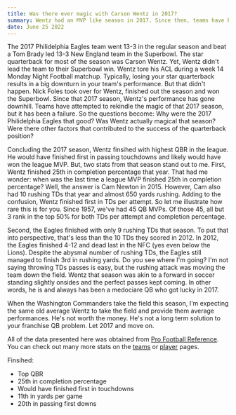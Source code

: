 ```yaml
---
title: Was there ever magic with Carson Wentz in 2017?
summary: Wentz had an MVP like season in 2017. Since then, teams have been trying unsuccessfully to rekindle that magic. Was there magic in the first place or were there other factors that lead to 2017 Philidelphia Eagles?
date: June 25 2022
---
```


The 2017 Philidelphia Eagles team went 13-3 in the regular season and beat a Tom Brady led 13-3 New England team in the Superbowl. The star quarterback for most of the season was Carson Wentz. Yet, Wentz didn't lead the team to their Superbowl win. Wentz tore his ACL during a week 14 Monday Night Football matchup. Typically, losing your star quarterback results in a big downturn in your team's performance. But that didn't happen. Nick Foles took over for Wentz, finished out the season and won the Superbowl. Since that 2017 season, Wentz's performance has gone downhill. Teams have attempted to rekindle the magic of that 2017 season, but it has been a failure. So the questions become: Why were the 2017 Philidelphia Eagles that good? Was Wentz actually magical that season? Were there other factors that contributed to the success of the quarterback position?

Concluding the 2017 season, Wentz finsihed with highest QBR in the league. He would have finished first in passing touchdowns and likely would have won the league MVP. But, two stats from that season stand out to me. First, Wentz finished 25th in completion percentage that year. That had me wonder: when was the last time a league MVP finished 25th in completion percentage? Well, the answer is Cam Newton in 2015. However, Cam also had 10 rushing TDs that year and almost 650 yards rushing. Adding to the confusion, Wentz finished first in TDs per attempt. So let me illustrate how rare this is for you. Since 1957, we've had 45 QB MVPs. Of those 45, all but 3 rank in the top 50% for both TDs per attempt and completion percentage.

<Wentz />

Second, the Eagles finished with only 9 rushing TDs that season. To put that into perspective, that's less than the 10 TDs they scored in 2012. In 2012, the Eagles finished 4-12 and dead last in the NFC (yes even below the Lions). Despite the abysmal number of rushing TDs, the Eagles still managed to finish 3rd in rushing yards. Do you see where I'm going? I'm not saying throwing TDs passes is easy, but the rushing attack was moving the team down the field. Wentz that season was akin to a forward in soccer standing slightly onsides and the perfect passes kept coming. In other words, he is and always has been a medociare QB who got lucky in 2017. 

When the Washington Commanders take the field this season, I'm expecting the same old average Wentz to take the field and provide them average performances. He's not worth the money. He's not a long term solution to your franchise QB problem. Let 2017 and move on. 

All of the data presented here was obtained from [Pro Football Reference](https://www.pro-football-reference.com). You can check out many more stats on the [teams](/team-charts) or [player](player-charts) pages.

Finsihed:
* Top QBR
* 25th in completion percentage
* Would have finished first in touchdowns
* 11th in yards per game
* 20th in passing first downs
